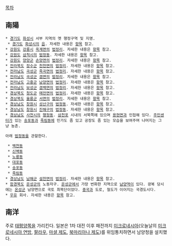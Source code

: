 [[목차]]

== 南陽 ==
 * [[경기도]] [[화성시]] 서부 지역의 옛 행정구역 및 지명.
  * [[경기도]] [[화성시]]의 [[읍]]. 자세한 내용은 [[남양읍|항목]] 참고.
 * [[강원도]] [[강릉시]] [[옥계면]]의 [[리(행정구역)|법정리]]. 자세한 내용은 [[옥계면|항목]] 참고.
 * [[강원도]] [[삼척시]]의 [[법정동]]. 자세한 내용은 [[남양동(삼척)|항목]] 참고.
 * [[강원도]] [[양양군]] [[손양면]]의 [[리(행정구역)|법정리]]. 자세한 내용은 [[손양면|항목]] 참고.
 * [[전라북도]] [[장수군]] [[천천면]]의 [[리(행정구역)|법정리]]. 자세한 내용은 [[천천면|항목]] 참고.
 * [[전라남도]] [[곡성군]] [[죽곡면]]의 [[리(행정구역)|법정리]]. 자세한 내용은 [[죽곡면|항목]] 참고.
 * [[전라남도]] [[곡성군]] [[겸면]]의 [[리(행정구역)|법정리]]. 자세한 내용은 [[겸면|항목]] 참고.
 * [[전라남도]] [[고흥군]] [[남양면(고흥)|남양면]]의 [[리(행정구역)|법정리]]. 자세한 내용은 [[남양면(고흥)|항목]] 참고.
 * [[전라남도]] [[보성군]] [[겸백면]]의 [[리(행정구역)|법정리]]. 자세한 내용은 [[겸백면|항목]] 참고.
 * [[경상북도]] [[청도군]] [[매전면]]의 [[리(행정구역)|법정리]]. 자세한 내용은 [[매전면|항목]] 참고.
 * [[경상북도]] [[울릉군]] [[서면(울릉)|서면]]의 [[리(행정구역)|법정리]]. 자세한 내용은 [[서면(울릉)|항목]] 참고.
 * [[경상남도]] [[창원시]] [[성산구]]의 [[법정동]]. 자세한 내용은 [[남양동(성산)|항목]] 참고.
 * [[경상남도]] [[창원시]] [[진해구]]의 [[법정동]]. 자세한 내용은 [[남양동(진해)|항목]] 참고.
 * [[경상남도]] [[사천시]]의 [[행정동]]. [[삼천포]] 시내의 서북쪽에 있으며 [[용현면]]과 인접해 있다. [[주민센터]]가 있는 [[송포동]]과 [[죽림동(사천)|죽림동]]에 민가도 좀 있고 공장도 좀 있는 모습을 보여주며 나머지는 그냥 농촌.

 아래 [[법정동]]을 관할한다.

  * [[백천동(사천)|백천동]]
  * [[신벽동]]
  * [[노룡동]]
  * [[대포동(사천)|대포동]]
  * [[송포동]]
  * [[죽림동(사천)|죽림동]]
 * [[경상남도]] [[남해군]] [[설천면(남해)|설천면]]의 [[리(행정구역)|법정리]]. 자세한 내용은 [[설천면(남해)|항목]] 참고.
 * [[함경북도]] [[온성군]]의 노동자구. [[온성군]]에서 가장 번화한 지역으로 [[남양역]]이 있다. 광복 당시에는 [[온성군]] 남양면으로 국토 최북단이었다. [[중국]]과 도로, 철도가 이어지는 국경도시다.
 * [[우유]] 회사. 자세한 내용은 [[남양유업|항목]] 참고.
== 南洋 ==
주로 [[태평양]]쪽을 가리킨다. 일본은 1차 대전 이후 패전까지 [[미크로네시아]](오늘날의 [[미크로네시아 연방]], [[팔라우]], [[마셜 제도]], [[북마리아나 제도]])를 위임통치하면서 남양청을 설치했다.
